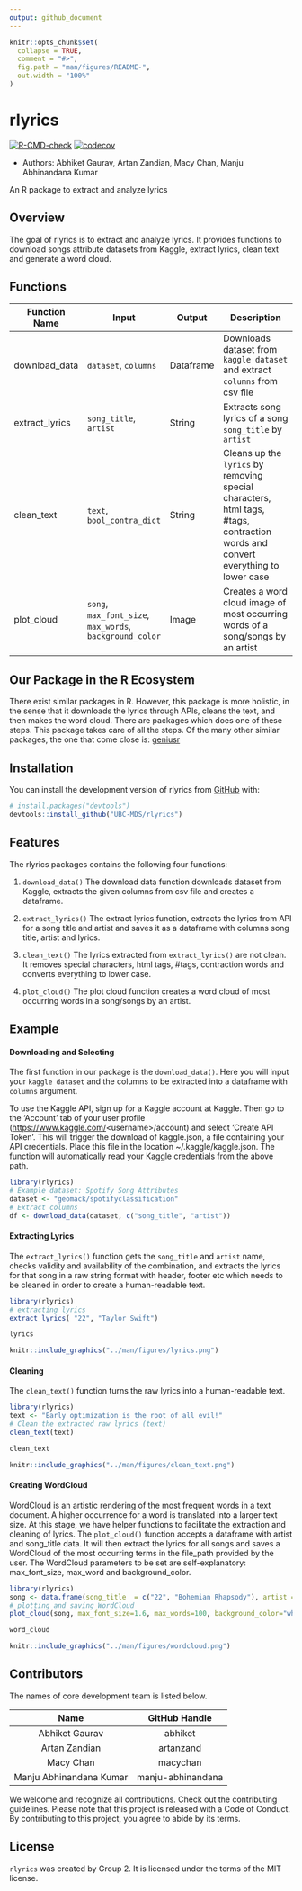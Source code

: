 ```yaml
---
output: github_document
---
```


<!-- README.md is generated from README.Rmd. Please edit that file -->

```r
knitr::opts_chunk$set(
  collapse = TRUE,
  comment = "#>",
  fig.path = "man/figures/README-",
  out.width = "100%"
)
```

# rlyrics

<!-- badges: start -->

[![R-CMD-check](https://github.com/UBC-MDS/rlyrics/workflows/R-CMD-check/badge.svg)](https://github.com/UBC-MDS/rlyrics/actions) [![codecov](https://codecov.io/gh/UBC-MDS/rlyrics/branch/main/graph/badge.svg?token=5JHKJfpMQ5)](https://codecov.io/gh/UBC-MDS/rlyrics)

<!-- badges: end -->

-   Authors: Abhiket Gaurav, Artan Zandian, Macy Chan, Manju Abhinandana Kumar

An R package to extract and analyze lyrics

## Overview

The goal of rlyrics is to extract and analyze lyrics. It provides functions to download songs attribute datasets from Kaggle, extract lyrics, clean text and generate a word cloud.

## Functions

| Function Name  | Input                                                    | Output    | Description                                                                                                                     |
|----------------|----------------------------------------------------------|-----------|---------------------------------------------------------------------------------------------------------------------------------|
| download_data  | `dataset`, `columns`                                     | Dataframe | Downloads dataset from `kaggle dataset` and extract `columns` from csv file                                                     |
| extract_lyrics | `song_title`, `artist`                                   | String    | Extracts song lyrics of a song `song_title` by `artist`                                                                         |
| clean_text     | `text`, `bool_contra_dict`                               | String    | Cleans up the `lyrics` by removing special characters, html tags, #tags, contraction words and convert everything to lower case |
| plot_cloud     | `song`, `max_font_size`, `max_words`, `background_color` | Image     | Creates a word cloud image of most occurring words of a song/songs by an artist                                                 |

## Our Package in the R Ecosystem

There exist similar packages in R. However, this package is more holistic, in the sense that it downloads the lyrics through APIs, cleans the text, and then makes the word cloud. There are packages which does one of these steps. This package takes care of all the steps. Of the many other similar packages, the one that come close is: [geniusr](https://cran.r-project.org/web/packages/geniusr/geniusr.pdf)

## Installation

You can install the development version of rlyrics from [GitHub](https://github.com/) with:

``` r
# install.packages("devtools")
devtools::install_github("UBC-MDS/rlyrics")
```

## Features

The rlyrics packages contains the following four functions:

1.  `download_data()` The download data function downloads dataset from Kaggle, extracts the given columns from csv file and creates a dataframe.

2.  `extract_lyrics()` The extract lyrics function, extracts the lyrics from API for a song title and artist and saves it as a dataframe with columns song title, artist and lyrics.

3.  `clean_text()` The lyrics extracted from `extract_lyrics()` are not clean. It removes special characters, html tags, #tags, contraction words and converts everything to lower case.

4.  `plot_cloud()` The plot cloud function creates a word cloud of most occurring words in a song/songs by an artist.

## Example

#### Downloading and Selecting

The first function in our package is the `download_data()`. Here you will input your `kaggle dataset` and the columns to be extracted into a dataframe with `columns` argument.

To use the Kaggle API, sign up for a Kaggle account at Kaggle. Then go to the 'Account' tab of your user profile (<https://www.kaggle.com/>\<username>/account) and select 'Create API Token'. This will trigger the download of kaggle.json, a file containing your API credentials. Place this file in the location \~/.kaggle/kaggle.json. The function will automatically read your Kaggle credentials from the above path.

```r
library(rlyrics)
# Example dataset: Spotify Song Attributes  
dataset <- "geomack/spotifyclassification"
# Extract columns 
df <- download_data(dataset, c("song_title", "artist"))
```

#### Extracting Lyrics

The `extract_lyrics()` function gets the `song_title` and `artist` name, checks validity and availability of the combination, and extracts the lyrics for that song in a raw string format with header, footer etc which needs to be cleaned in order to create a human-readable text.

```r
library(rlyrics)
# extracting lyrics 
extract_lyrics( "22", "Taylor Swift")
```

```r
lyrics
```

```r
knitr::include_graphics("../man/figures/lyrics.png")
```

#### Cleaning

The `clean_text()` function turns the raw lyrics into a human-readable text.

```r
library(rlyrics)
text <- "Early optimization is the root of all evil!"
# Clean the extracted raw lyrics (text)
clean_text(text)
```

```r
clean_text
```

```r
knitr::include_graphics("../man/figures/clean_text.png")
```

#### Creating WordCloud

WordCloud is an artistic rendering of the most frequent words in a text document. A higher occurrence for a word is translated into a larger text size. At this stage, we have helper functions to facilitate the extraction and cleaning of lyrics. The `plot_cloud()` function accepts a dataframe with artist and song_title data. It will then extract the lyrics for all songs and saves a WordCloud of the most occurring terms in the file_path provided by the user. The WordCloud parameters to be set are self-explanatory: max_font_size, max_word and background_color.

```r
library(rlyrics)
song <- data.frame(song_title  = c("22", "Bohemian Rhapsody"), artist = c("Taylor Swift", "Queen"))
# plotting and saving WordCloud
plot_cloud(song, max_font_size=1.6, max_words=100, background_color="white")
```

```r
word_cloud
```

```r
knitr::include_graphics("../man/figures/wordcloud.png")
```

## Contributors

The names of core development team is listed below.

|          Name           |   GitHub Handle   |
|:-----------------------:|:-----------------:|
|     Abhiket Gaurav      |      abhiket      |
|      Artan Zandian      |     artanzand     |
|        Macy Chan        |     macychan      |
| Manju Abhinandana Kumar | manju-abhinandana |

We welcome and recognize all contributions. Check out the contributing guidelines. Please note that this project is released with a Code of Conduct. By contributing to this project, you agree to abide by its terms.

## License

`rlyrics` was created by Group 2. It is licensed under the terms of the MIT license.

